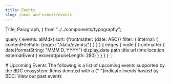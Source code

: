```yaml
---
title: Events
slug: /news-and-events/events
---
```

  Title,
  Paragraph,
} from "../../components/typography";

  query {
    events: allMdx(
      sort: {frontmatter: {date: ASC}}
      filter: {
        internal: { contentFilePath: {regex: "/data/events/"} }
      }
    ) {
      edges {
        node {
          frontmatter {
            date(formatString: "MMM D, YYYY")
            display_date
            path
            title
            url
            time
            location
            externalEvent
          }
          excerpt(pruneLength: 280)
        }
      }
    }
  }
`;


<PageContent width="95%" maxWidth="1200px" center gutters>
  # Upcoming Events

  <Paragraph>
    The following is a list of upcoming events supported by the BDC ecosystem. Items denoted with a <Avatar 
      src={BDCLogo} 
      alt='BDC logo' 
      component="span" 
      sx={{
        width: 20, height: 20,
        border: '1px solid #c5cfe8',
        display: 'inline-block',
        margin: '0 0.2rem'
      }}/> {" "}indicate events hosted by BDC.
  </Paragraph>
  
  <EventsList events={props.data.events.edges} />

  <Paragraph center>
    <ButtonLink primary={true} to="/news-and-events/events/archive">
      View our past events
    </ButtonLink>
  </Paragraph>

</PageContent>
